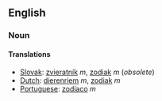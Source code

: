 ==English ==
=== Noun ===
==== Translations ====
*[[Slovak]]: [[zvieratník]] ''m'', [[zodiak]] ''m'' (''obsolete'')
*[[Dutch]]: [[dierenriem]] ''m'', [[zodiak]] ''m''
*[[Portuguese]]: [[zodíaco]] ''m''